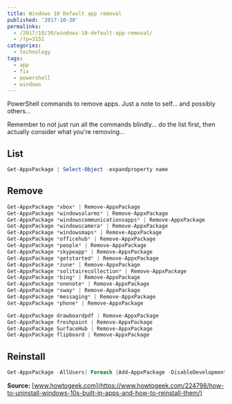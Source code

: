 ---
title: Windows 10 Default app removal
published: '2017-10-30'
permalinks:
  - /2017/10/30/windows-10-default-app-removal/
  - /?p=3151
categories:
  - technology
tags:
  - app
  - fix
  - powershell
  - windows
---

PowerShell commands to remove apps. Just a note to self... and possibly others...

Remember to not just run all the commands blindly... do the list first, then actually consider what you're removing...

## List

```powershell
Get-AppxPackage | Select-Object -expandproperty name
```

## Remove

```powershell
Get-AppxPackage *xbox* | Remove-AppxPackage
Get-AppxPackage *windowsalarms* | Remove-AppxPackage
Get-AppxPackage *windowscommunicationsapps* | Remove-AppxPackage
Get-AppxPackage *windowscamera* | Remove-AppxPackage
Get-AppxPackage *windowsmaps* | Remove-AppxPackage
Get-AppxPackage *officehub* | Remove-AppxPackage
Get-AppxPackage *people* | Remove-AppxPackage
Get-AppxPackage *skypeapp* | Remove-AppxPackage
Get-AppxPackage *getstarted* | Remove-AppxPackage
Get-AppxPackage *zune* | Remove-AppxPackage
Get-AppxPackage *solitairecollection* | Remove-AppxPackage
Get-AppxPackage *bing* | Remove-AppxPackage
Get-AppxPackage *onenote* | Remove-AppxPackage
Get-AppxPackage *sway* | Remove-AppxPackage
Get-AppxPackage *messaging* | Remove-AppxPackage
Get-AppxPackage *phone* | Remove-AppxPackage

Get-AppxPackage drawboardpdf | Remove-AppxPackage
Get-AppxPackage freshpaint | Remove-AppxPackage
Get-AppxPackage SurfaceHub | Remove-AppxPackage
Get-AppxPackage flipboard | Remove-AppxPackage
```

## Reinstall

```powershell
Get-AppxPackage -AllUsers| Foreach {Add-AppxPackage -DisableDevelopmentMode -Register "$($_.InstallLocation)\AppXManifest.xml"}
```

**Source:** [www.howtogeek.com](https://www.howtogeek.com/224798/how-to-uninstall-windows-10s-built-in-apps-and-how-to-reinstall-them/)
